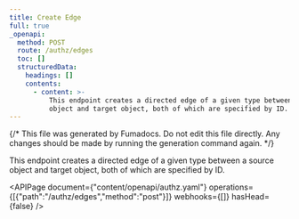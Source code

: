 ```yaml
---
title: Create Edge
full: true
_openapi:
  method: POST
  route: /authz/edges
  toc: []
  structuredData:
    headings: []
    contents:
      - content: >-
          This endpoint creates a directed edge of a given type between a source
          object and target object, both of which are specified by ID.
---
```


{/* This file was generated by Fumadocs. Do not edit this file directly. Any changes should be made by running the generation command again. */}

This endpoint creates a directed edge of a given type between a source object and target object, both of which are specified by ID.

<APIPage document={"content/openapi/authz.yaml"} operations={[{"path":"/authz/edges","method":"post"}]} webhooks={[]} hasHead={false} />